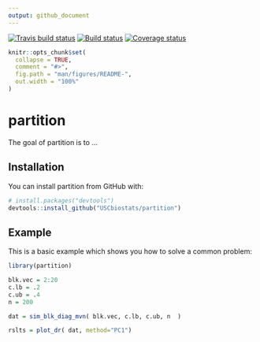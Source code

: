 ```yaml
---
output: github_document
---
```


[![Travis build status](https://travis-ci.org/USCbiostats/partition.svg?branch=master)](https://travis-ci.org/USCbiostats/partition)
[![Build status](https://ci.appveyor.com/api/projects/status/9rnot7opu66xpyns/branch/master?svg=true)](https://ci.appveyor.com/project/gvegayon/partition-nqr95/branch/master)
[![Coverage status](https://codecov.io/gh/USCbiostats/partition/branch/master/graph/badge.svg)](https://codecov.io/github/USCbiostats/partition?branch=master)

<!-- README.md is generated from README.Rmd. Please edit that file -->

```r
knitr::opts_chunk$set(
  collapse = TRUE,
  comment = "#>",
  fig.path = "man/figures/README-",
  out.width = "100%"
)
```
# partition

The goal of partition is to ...

## Installation

You can install partition from GitHub with:

```r
# install.packages("devtools")
devtools::install_github("USCbiostats/partition")
```

## Example

This is a basic example which shows you how to solve a common problem:

```r
library(partition)

blk.vec = 2:20
c.lb = .2
c.ub = .4
n = 200

dat = sim_blk_diag_mvn( blk.vec, c.lb, c.ub, n  )

rslts = plot_dr( dat, method="PC1")
```


